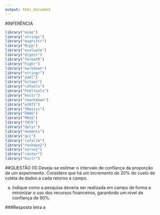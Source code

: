---
output: html_document
---
#INFERÊNCIA
```{r, include=FALSE}
library("mime")
library("stringi")
library("magrittr") 
library("Rcpp")
library("evaluate")
library("digest")
library("formatR")
library("highr")
library("markdown")
library("stringr")
library("yaml")
library("bitops")
library("caTools")
library("htmltools")
library("knitr")
library("rmarkdown")
library("e1071")
library("fBasics")
library("DAAG")
library("MASS")
library("fdth")
library("dplyr")
library("moments")
library("qcc")
library("rafalib")
library("reshape2")
library("survey")
library("raster")
library("knitr")
```

##QUESTÃO I10
Deseja-se estimar o intervalo de confiança da proporção de um experimento. Considere que há um incremento de 20% do custo de coleta de dados a cada retorno a campo. 

a) Indique como a pesquisa deveria ser realizada em campo de forma a minimizar o uso dos recursos financeiros, garantindo um nível de confiança de 90%.

###Resposta letra a
```{r}

```
